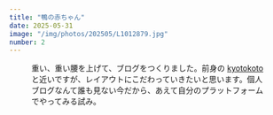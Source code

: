 ```yaml
---
title: "鴨の赤ちゃん"
date: 2025-05-31
image: "/img/photos/202505/L1012879.jpg"
number: 2
---
```



<Figure
  src="/img/photos/photo/L1001466.jpg"
  alt="京都駅のエスカレーター"
  scale="1.05"
/>
<Grid w="2" h="2" space="6">
  <p class="-text-xs">
    重い、重い腰を上げて、ブログをつくりました。前身の
    <a href="https://kyotokoto.jp/">kyotokoto</a>
    と近いですが、レイアウトにこだわっていきたいと思います。個人ブログなんて誰も見ない今だから、あえて自分のプラットフォームでやってみる試み。
  </p>
</Grid>
